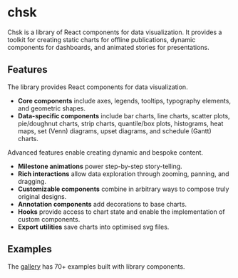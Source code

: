 
<Meta title="Introduction" />

# chsk

Chsk is a library of React components for data visualization. It provides a toolkit for
creating static charts for offline publications, dynamic components for
dashboards, and animated stories for presentations.

## Features

The library provides React components for data visualization.

-   **Core components** include axes, legends, tooltips, typography elements,
    and geometric shapes.
-   **Data-specific components** include bar charts, line charts,
    scatter plots, pie/doughnut charts, strip charts, quantile/box plots,
    histograms, heat maps, set (Venn) diagrams, upset diagrams, and schedule (Gantt) charts.

Advanced features enable creating dynamic and bespoke content.

-   **Milestone animations** power step-by-step story-telling.
-   **Rich interactions** allow data exploration through zooming, panning, and dragging.
-   **Customizable components** combine in arbitrary ways to compose truly
    original designs.
-   **Annotation components** add decorations to base charts.
-   **Hooks** provide access to chart state and enable the implementation of custom components.
-   **Export utilities** save charts into optimised svg files.

## Examples

The [gallery](https://tkonopka.github.io/chsk/?path=/docs/gallery-overview--docs) has 70+ examples built with library components.
